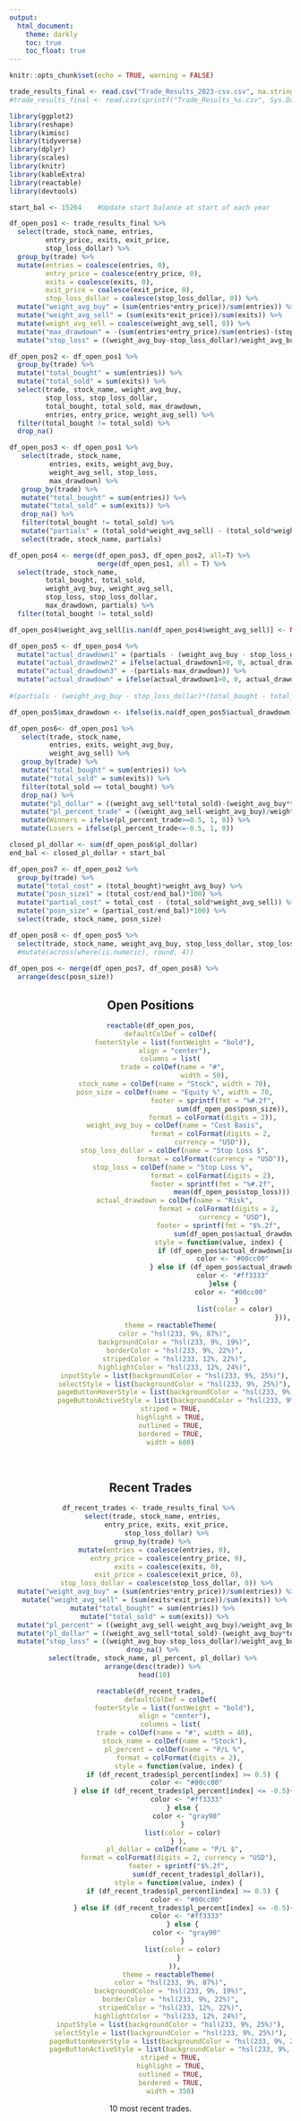 ---
output: 
  html_document:
    theme: darkly
    toc: true
    toc_float: true
---


```{r setup, include=FALSE}
knitr::opts_chunk$set(echo = TRUE, warning = FALSE)
```


```{r, include=FALSE}
trade_results_final <- read.csv("Trade_Results_2023-csv.csv", na.strings = c("", "NA"))
#trade_results_final <- read.csv(sprintf("Trade_Results_%s.csv", Sys.Date()))
```


```{r Library, include = FALSE}
library(ggplot2)
library(reshape)
library(kimisc)
library(tidyverse)
library(dplyr)
library(scales)
library(knitr)
library(kableExtra)
library(reactable)
library(devtools)
```

```{r Open_posn_Data, echo=FALSE}
start_bal <- 15264    #Update start balance at start of each year

df_open_pos1 <- trade_results_final %>% 
  select(trade, stock_name, entries, 
         entry_price, exits, exit_price, 
         stop_loss_dollar) %>% 
  group_by(trade) %>% 
  mutate(entries = coalesce(entries, 0),
         entry_price = coalesce(entry_price, 0),
         exits = coalesce(exits, 0),
         exit_price = coalesce(exit_price, 0), 
         stop_loss_dollar = coalesce(stop_loss_dollar, 0)) %>% 
  mutate("weight_avg_buy" = (sum(entries*entry_price))/sum(entries)) %>% 
  mutate("weight_avg_sell" = (sum(exits*exit_price))/sum(exits)) %>% 
  mutate(weight_avg_sell = coalesce(weight_avg_sell, 0)) %>% 
  mutate("max_drawdown" = -(sum(entries*entry_price)/sum(entries)-(stop_loss_dollar))*sum(entries)) %>% 
  mutate("stop_loss" = ((weight_avg_buy-stop_loss_dollar)/weight_avg_buy)*100)

df_open_pos2 <- df_open_pos1 %>% 
  group_by(trade) %>% 
  mutate("total_bought" = sum(entries)) %>% 
  mutate("total_sold" = sum(exits)) %>% 
  select(trade, stock_name, weight_avg_buy, 
         stop_loss, stop_loss_dollar, 
         total_bought, total_sold, max_drawdown,
         entries, entry_price, weight_avg_sell) %>% 
  filter(total_bought != total_sold) %>% 
  drop_na()

df_open_pos3 <- df_open_pos1 %>% 
   select(trade, stock_name, 
          entries, exits, weight_avg_buy, 
          weight_avg_sell, stop_loss, 
          max_drawdown) %>% 
   group_by(trade) %>% 
   mutate("total_bought" = sum(entries)) %>% 
   mutate("total_sold" = sum(exits)) %>%
   drop_na() %>% 
   filter(total_bought != total_sold) %>% 
   mutate("partials" = (total_sold*weight_avg_sell) - (total_sold*weight_avg_buy)) %>% 
   select(trade, stock_name, partials)

df_open_pos4 <- merge(df_open_pos3, df_open_pos2, all=T) %>%
                      merge(df_open_pos1, all = T) %>% 
  select(trade, stock_name, 
         total_bought, total_sold, 
         weight_avg_buy, weight_avg_sell, 
         stop_loss, stop_loss_dollar, 
         max_drawdown, partials) %>% 
  filter(total_bought != total_sold)

df_open_pos4$weight_avg_sell[is.nan(df_open_pos4$weight_avg_sell)] <- NA

df_open_pos5 <- df_open_pos4 %>% 
  mutate("actual_drawdown1" = (partials - (weight_avg_buy - stop_loss_dollar)*(total_bought - total_sold))) %>% 
  mutate("actual_drawdown2" = ifelse(actual_drawdown1>0, 0, actual_drawdown1)) %>% 
  mutate("actual_drawdown3" = -(partials-max_drawdown)) %>% 
  mutate("actual_drawdown" = ifelse(actual_drawdown1>0, 0, actual_drawdown3))
  
#(partials - (weight_avg_buy - stop_loss_dollar)*(total_bought - total_sold)

df_open_pos5$max_drawdown <- ifelse(is.na(df_open_pos5$actual_drawdown), df_open_pos5$max_drawdown, df_open_pos5$actual_drawdown)

df_open_pos6<- df_open_pos1 %>% 
   select(trade, stock_name, 
          entries, exits, weight_avg_buy, 
          weight_avg_sell) %>% 
   group_by(trade) %>% 
   mutate("total_bought" = sum(entries)) %>% 
   mutate("total_sold" = sum(exits)) %>% 
   filter(total_sold == total_bought) %>% 
   drop_na() %>% 
   mutate("pl_dollar" = ((weight_avg_sell*total_sold)-(weight_avg_buy*total_bought))) %>% 
   mutate("pl_percent_trade" = ((weight_avg_sell-weight_avg_buy)/weight_avg_buy)*100) %>% 
   mutate(Winners = ifelse(pl_percent_trade>=0.5, 1, 0)) %>% 
   mutate(Losers = ifelse(pl_percent_trade<=-0.5, 1, 0))

closed_pl_dollar <- sum(df_open_pos6$pl_dollar)
end_bal <- closed_pl_dollar + start_bal

df_open_pos7 <- df_open_pos2 %>% 
  group_by(trade) %>% 
  mutate("total_cost" = (total_bought)*weight_avg_buy) %>% 
  mutate("posn_size1" = (total_cost/end_bal)*100) %>% 
  mutate("partial_cost" = total_cost - (total_sold*weight_avg_sell)) %>% 
  mutate("posn_size" = (partial_cost/end_bal)*100) %>% 
  select(trade, stock_name, posn_size)

df_open_pos8 <- df_open_pos5 %>% 
  select(trade, stock_name, weight_avg_buy, stop_loss_dollar, stop_loss, actual_drawdown) 
  #mutate(across(where(is.numeric), round, 4))
  
df_open_pos <- merge(df_open_pos7, df_open_pos8) %>% 
  arrange(desc(posn_size))
```


<center>
## Open Positions
```{r Open_Positions_reactable, echo = FALSE}
reactable(df_open_pos,
          defaultColDef = colDef(
            footerStyle = list(fontWeight = "bold"),
            align = "center"),
          columns = list(
            trade = colDef(name = "#", 
                           width = 50),
            stock_name = colDef(name = "Stock", width = 70),
            posn_size = colDef(name = "Equity %", width = 70,
                               footer = sprintf(fmt = "%#.2f",
                                         sum(df_open_pos$posn_size)),
                               format = colFormat(digits = 2)),
            weight_avg_buy = colDef(name = "Cost Basis",
                               format = colFormat(digits = 2, 
                               currency = "USD")),
            stop_loss_dollar = colDef(name = "Stop Loss $",
                               format = colFormat(currency = "USD")),
            stop_loss = colDef(name = "Stop Loss %", 
                               format = colFormat(digits = 2),
                               footer = sprintf(fmt = "%#.2f",
                                         mean(df_open_pos$stop_loss))),
            actual_drawdown = colDef(name = "Risk",
                                  format = colFormat(digits = 2,
                                          currency = "USD"),
                                  footer = sprintf(fmt = "$%.2f",
                                         sum(df_open_pos$actual_drawdown)),
                                  style = function(value, index) {
                                     if (df_open_pos$actual_drawdown[index] > 0) {
                                         color <- "#00cc00"
                                   } else if (df_open_pos$actual_drawdown[index] < 0){
                                         color <- "#ff3333"
                                    }else {
                                        color <- "#00cc00"
                                           }
                                          list(color = color)
                                                                  })),
          theme = reactableTheme(
            color = "hsl(233, 9%, 87%)",
            backgroundColor = "hsl(233, 9%, 19%)",
            borderColor = "hsl(233, 9%, 22%)",
            stripedColor = "hsl(233, 12%, 22%)",
            highlightColor = "hsl(233, 12%, 24%)",
            inputStyle = list(backgroundColor = "hsl(233, 9%, 25%)"),
            selectStyle = list(backgroundColor = "hsl(233, 9%, 25%)"),
            pageButtonHoverStyle = list(backgroundColor = "hsl(233, 9%, 25%)"),
            pageButtonActiveStyle = list(backgroundColor = "hsl(233, 9%, 28%)")),
          striped = TRUE,
          highlight = TRUE,
          outlined = TRUE,
          bordered = TRUE,
          width = 600)

```
<br>

## Recent Trades
```{r Recent_Trades, echo=FALSE}
df_recent_trades <- trade_results_final %>% 
  select(trade, stock_name, entries, 
         entry_price, exits, exit_price, 
         stop_loss_dollar) %>% 
  group_by(trade) %>% 
  mutate(entries = coalesce(entries, 0),
         entry_price = coalesce(entry_price, 0),
         exits = coalesce(exits, 0),
         exit_price = coalesce(exit_price, 0),
         stop_loss_dollar = coalesce(stop_loss_dollar, 0)) %>% 
  mutate("weight_avg_buy" = (sum(entries*entry_price))/sum(entries)) %>% 
  mutate("weight_avg_sell" = (sum(exits*exit_price))/sum(exits)) %>%
  mutate("total_bought" = sum(entries)) %>% 
  mutate("total_sold" = sum(exits)) %>%
  mutate("pl_percent" = ((weight_avg_sell-weight_avg_buy)/weight_avg_buy)*100) %>% 
  mutate("pl_dollar" = ((weight_avg_sell*total_sold)-(weight_avg_buy*total_sold))) %>% 
  mutate("stop_loss" = ((weight_avg_buy-stop_loss_dollar)/weight_avg_buy)*100) %>% 
  drop_na() %>% 
  select(trade, stock_name, pl_percent, pl_dollar) %>% 
  arrange(desc(trade)) %>% 
  head(10)

reactable(df_recent_trades,
          defaultColDef = colDef(
            footerStyle = list(fontWeight = "bold"),
            align = "center"),
          columns = list(
            trade = colDef(name = "#", width = 40),
            stock_name = colDef(name = "Stock"),
            pl_percent = colDef(name = "P/L %",
              format = colFormat(digits = 2),
              style = function(value, index) {
                if (df_recent_trades$pl_percent[index] >= 0.5) {
                  color <- "#00cc00"
                } else if (df_recent_trades$pl_percent[index] <= -0.5){
                  color <- "#ff3333"
                } else {
                  color <- "gray90"
                }
                list(color = color)
              } ),
            pl_dollar = colDef(name = "P/L $",
              format = colFormat(digits = 2, currency = "USD"),
              footer = sprintf("$%.2f",
                        sum(df_recent_trades$pl_dollar)),
              style = function(value, index) {
                if (df_recent_trades$pl_percent[index] >= 0.5) {
                  color <- "#00cc00"
                } else if (df_recent_trades$pl_percent[index] <= -0.5){
                  color <- "#ff3333"
                } else {
                  color <- "gray90"
                }
                list(color = color)
              }
            )),
         theme = reactableTheme(
          color = "hsl(233, 9%, 87%)",
          backgroundColor = "hsl(233, 9%, 19%)",
          borderColor = "hsl(233, 9%, 22%)",
          stripedColor = "hsl(233, 12%, 22%)",
          highlightColor = "hsl(233, 12%, 24%)",
          inputStyle = list(backgroundColor = "hsl(233, 9%, 25%)"),
          selectStyle = list(backgroundColor = "hsl(233, 9%, 25%)"),
          pageButtonHoverStyle = list(backgroundColor = "hsl(233, 9%, 25%)"),
          pageButtonActiveStyle = list(backgroundColor = "hsl(233, 9%, 28%)")),
          striped = TRUE,
          highlight = TRUE,
          outlined = TRUE,
          bordered = TRUE,
          width = 350)


```
10 most recent trades.

<br>
</center>



